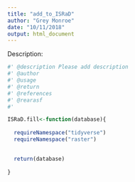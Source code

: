 ```yaml
---
title: "add_to_ISRaD"
author: "Grey Monroe"
date: "10/11/2018"
output: html_document
---
```



Description:


```r
#' @description Please add description
#' @author 
#' @usage 
#' @return 
#' @references 
#' @rearasf
#' 

ISRaD.fill<-function(database){
  
  requireNamespace("tidyverse")
  requireNamespace("raster")
  

  return(database)
  
}

```

